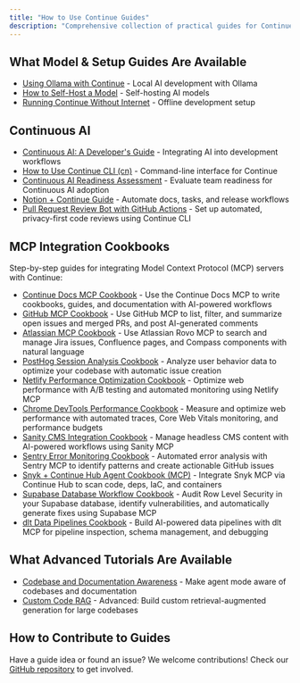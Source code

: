 ```yaml
---
title: "How to Use Continue Guides"
description: "Comprehensive collection of practical guides for Continue including model setup, local development with Ollama, offline usage, self-hosting, custom context providers, and advanced customization tutorials"
---
```


## What Model & Setup Guides Are Available

- [Using Ollama with Continue](/guides/ollama-guide) - Local AI development with Ollama
- [How to Self-Host a Model](/guides/how-to-self-host-a-model) - Self-hosting AI models
- [Running Continue Without Internet](/guides/running-continue-without-internet) - Offline development setup

## Continuous AI

- [Continuous AI: A Developer's Guide](/guides/continuous-ai) - Integrating AI into development workflows
- [How to Use Continue CLI (cn)](/guides/cli) - Command-line interface for Continue
- [Continuous AI Readiness Assessment](/guides/continuous-ai-readiness-assessment) - Evaluate team readiness for Continuous AI adoption
- [Notion + Continue Guide](/guides/notion-continue-guide) - Automate docs, tasks, and release workflows
- [Pull Request Review Bot with GitHub Actions](/guides/github-pr-review-bot) - Set up automated, privacy-first code reviews using Continue CLI

## MCP Integration Cookbooks

Step-by-step guides for integrating Model Context Protocol (MCP) servers with Continue:

- [Continue Docs MCP Cookbook](/guides/continue-docs-mcp-cookbook) - Use the Continue Docs MCP to write cookbooks, guides, and documentation with AI-powered workflows
- [GitHub MCP Cookbook](/guides/github-mcp-continue-cookbook) - Use GitHub MCP to list, filter, and summarize open issues and merged PRs, and post AI-generated comments
- [Atlassian MCP Cookbook](/guides/atlassian-mcp-continue-cookbook) - Use Atlassian Rovo MCP to search and manage Jira issues, Confluence pages, and Compass components with natural language
- [PostHog Session Analysis Cookbook](/guides/posthog-github-continuous-ai) - Analyze user behavior data to optimize your codebase with automatic issue creation
- [Netlify Performance Optimization Cookbook](/guides/netlify-mcp-continuous-deployment) - Optimize web performance with A/B testing and automated monitoring using Netlify MCP
- [Chrome DevTools Performance Cookbook](/guides/chrome-devtools-mcp-performance) - Measure and optimize web performance with automated traces, Core Web Vitals monitoring, and performance budgets
- [Sanity CMS Integration Cookbook](/guides/sanity-mcp-continue-cookbook) - Manage headless CMS content with AI-powered workflows using Sanity MCP
- [Sentry Error Monitoring Cookbook](/guides/sentry-mcp-error-monitoring) - Automated error analysis with Sentry MCP to identify patterns and create actionable GitHub issues
- [Snyk + Continue Hub Agent Cookbook (MCP)](/guides/snyk-mcp-continue-cookbook) - Integrate Snyk MCP via Continue Hub to scan code, deps, IaC, and containers
- [Supabase Database Workflow Cookbook](/guides/supabase-mcp-database-workflow) - Audit Row Level Security in your Supabase database, identify vulnerabilities, and automatically generate fixes using Supabase MCP
- [dlt Data Pipelines Cookbook](/guides/dlt-mcp-continue-cookbook) - Build AI-powered data pipelines with dlt MCP for pipeline inspection, schema management, and debugging

## What Advanced Tutorials Are Available

- [Codebase and Documentation Awareness](/guides/codebase-documentation-awareness) - Make agent mode aware of codebases and documentation
- [Custom Code RAG](/guides/custom-code-rag) - Advanced: Build custom retrieval-augmented generation for large codebases

## How to Contribute to Guides

Have a guide idea or found an issue? We welcome contributions! Check our [GitHub repository](https://github.com/continuedev/continue) to get involved.
